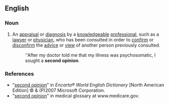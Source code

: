 ==English==

===Noun===
{{en-noun|head=[[second]] [[opinion]]}}

# An [[appraisal]] or [[diagnosis]] by a [[knowledgeable]] [[professional]], such as a [[lawyer]] or [[physician]], who has been consulted in order to [[confirm]] or [[disconfirm]] the [[advice]] or [[view]] of another person previously consulted.
#:''After my doctor told me that my illness was psychosomatic, I sought a '''second opinion'''.

===References===
*"[http://encarta.msn.com/dictionary_/second_opinion.html second opinion]" in ''Encarta® World English Dictionary'' [North American Edition] © & (P)2007 Microsoft Corporation.
*"[http://www.medicare.gov/Glossary/ShowTerm.asp?Language=English&term=SECOND+OPINION second opinion]" in medical glossary at www.medicare.gov.